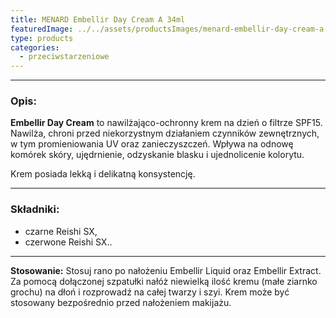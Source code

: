 ```yaml
---
title: MENARD Embellir Day Cream A 34ml
featuredImage: ../../assets/productsImages/menard-embellir-day-cream-a-34ml.png
type: products
categories:
  - przeciwstarzeniowe
---
```



<Embellir />

---

<h3>Opis:</h3>

**Embellir Day Cream** to nawilżająco-ochronny krem na dzień o filtrze SPF15. Nawilża, chroni przed niekorzystnym działaniem czynników zewnętrznych, w tym promieniowania UV oraz zanieczyszczeń. Wpływa na odnowę komórek skóry, ujędrnienie, odzyskanie blasku i ujednolicenie kolorytu.

Krem posiada lekką i delikatną konsystencję.

---

### Składniki:

- czarne Reishi SX,
- czerwone Reishi SX..

---

**Stosowanie:** Stosuj rano po nałożeniu Embellir Liquid oraz Embellir Extract. Za pomocą dołączonej szpatułki nałóż niewielką ilość kremu (małe ziarnko grochu) na dłoń i rozprowadź na całej twarzy i szyi. Krem może być stosowany bezpośrednio przed nałożeniem makijażu.
